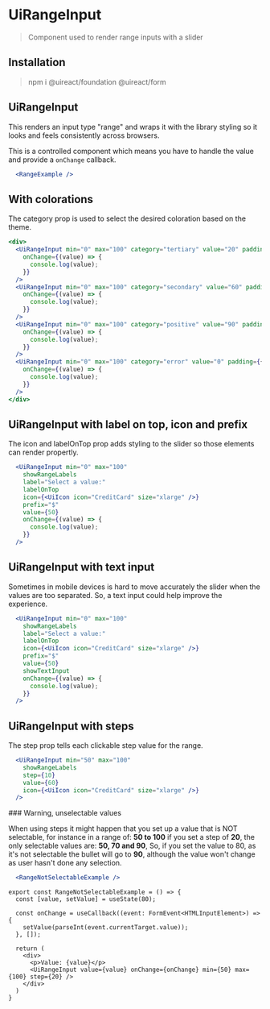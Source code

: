

# UiRangeInput
<Metadata packageName='form' packageJson={packageJson} />

> Component used to render range inputs with a slider

## Installation

> npm i @uireact/foundation @uireact/form

## UiRangeInput

This renders an input type "range" and wraps it with the library styling so it looks and feels consistently across browsers. 

This is a controlled component which means you have to handle the value and provide a `onChange` callback.

```jsx live scope={{RangeExample}}
  <RangeExample />
```

## With colorations

The category prop is used to select the desired coloration based on the theme.

```jsx live scope={{UiRangeInput}}
<div>
  <UiRangeInput min="0" max="100" category="tertiary" value="20" padding={{ block: 'three' }}
    onChange={(value) => {
      console.log(value);
    }}
  />
  <UiRangeInput min="0" max="100" category="secondary" value="60" padding={{ block: 'three' }}
    onChange={(value) => {
      console.log(value);
    }}
  />
  <UiRangeInput min="0" max="100" category="positive" value="90" padding={{ block: 'three' }}
    onChange={(value) => {
      console.log(value);
    }}
  />
  <UiRangeInput min="0" max="100" category="error" value="0" padding={{ block: 'three' }}
    onChange={(value) => {
      console.log(value);
    }}
  />
</div>
```

## UiRangeInput with label on top, icon and prefix

The icon and labelOnTop prop adds styling to the slider so those elements can render propertly.

```jsx live scope={{UiRangeInput, UiIcon}}
  <UiRangeInput min="0" max="100"
    showRangeLabels
    label="Select a value:"
    labelOnTop
    icon={<UiIcon icon="CreditCard" size="xlarge" />}
    prefix="$"
    value={50}
    onChange={(value) => {
      console.log(value);
    }}
  />
```

## UiRangeInput with text input

Sometimes in mobile devices is hard to move accurately the slider when the values are too separated. So, a text input could help improve the experience.

```jsx live scope={{UiRangeInput, UiIcon}}
  <UiRangeInput min="0" max="100"
    showRangeLabels
    label="Select a value:"
    labelOnTop
    icon={<UiIcon icon="CreditCard" size="xlarge" />}
    prefix="$"
    value={50}
    showTextInput
    onChange={(value) => {
      console.log(value);
    }}
  />
```

## UiRangeInput with steps

The step prop tells each clickable step value for the range.

```jsx live scope={{UiRangeInput, UiIcon}}
  <UiRangeInput min="50" max="100"
    showRangeLabels
    step={10}
    value={60}
    icon={<UiIcon icon="CreditCard" size="xlarge" />}
  />
```


<UiCard category='warning' weight='100'>
### Warning, unselectable values

When using steps it might happen that you set up a value that is NOT selectable, for instance in a range of:  **50 to 100**
if you set a step of **20**, the only selectable values are: **50, 70 and 90**, So, if you set the value to 80, as it's not selectable the bullet will go to **90**, although the value won't change as user hasn't done any selection.
</UiCard>


```jsx live scope={{RangeNotSelectableExample}}
  <RangeNotSelectableExample />
```
```tsx
export const RangeNotSelectableExample = () => {
  const [value, setValue] = useState(80);

  const onChange = useCallback((event: FormEvent<HTMLInputElement>) => {
    setValue(parseInt(event.currentTarget.value));
  }, []);

  return (
    <div>
      <p>Value: {value}</p>
      <UiRangeInput value={value} onChange={onChange} min={50} max={100} step={20} />
    </div>
  )
}
```